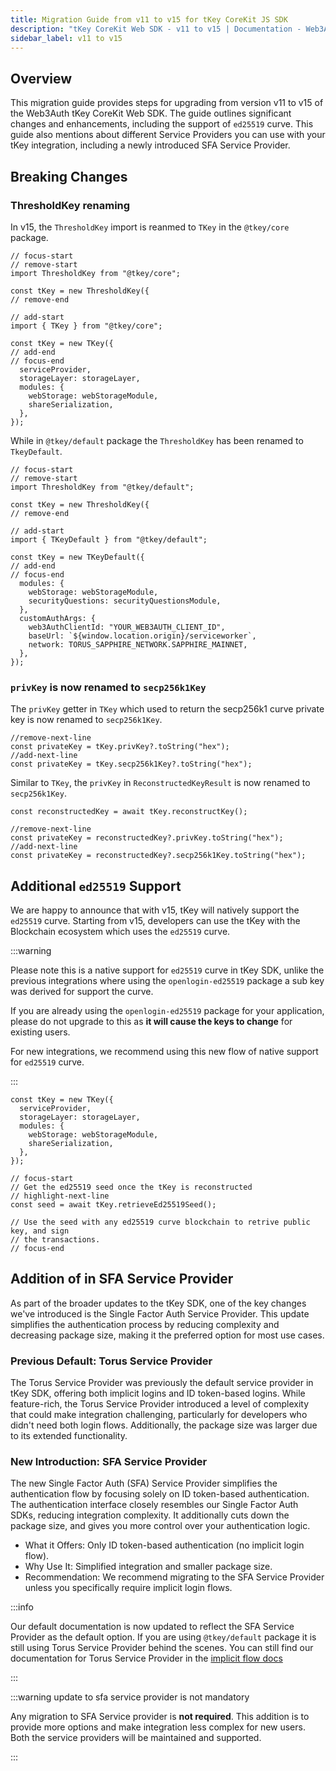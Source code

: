 ```yaml
---
title: Migration Guide from v11 to v15 for tKey CoreKit JS SDK
description: "tKey CoreKit Web SDK - v11 to v15 | Documentation - Web3Auth"
sidebar_label: v11 to v15
---
```


## Overview

This migration guide provides steps for upgrading from version v11 to v15 of the Web3Auth tKey
CoreKit Web SDK. The guide outlines significant changes and enhancements, including the support of
`ed25519` curve. This guide also mentions about different Service Providers you can use with your
tKey integration, including a newly introduced SFA Service Provider.

## Breaking Changes

### ThresholdKey renaming

In v15, the `ThresholdKey` import is reanmed to `TKey` in the `@tkey/core` package.

```tsx
// focus-start
// remove-start
import ThresholdKey from "@tkey/core";

const tKey = new ThresholdKey({
// remove-end

// add-start
import { TKey } from "@tkey/core";

const tKey = new TKey({
// add-end
// focus-end
  serviceProvider,
  storageLayer: storageLayer,
  modules: {
    webStorage: webStorageModule,
    shareSerialization,
  },
});
```

While in `@tkey/default` package the `ThresholdKey` has been renamed to `TkeyDefault`.

```tsx
// focus-start
// remove-start
import ThresholdKey from "@tkey/default";

const tKey = new ThresholdKey({
// remove-end

// add-start
import { TKeyDefault } from "@tkey/default";

const tKey = new TKeyDefault({
// add-end
// focus-end
  modules: {
    webStorage: webStorageModule,
    securityQuestions: securityQuestionsModule,
  },
  customAuthArgs: {
    web3AuthClientId: "YOUR_WEB3AUTH_CLIENT_ID",
    baseUrl: `${window.location.origin}/serviceworker`,
    network: TORUS_SAPPHIRE_NETWORK.SAPPHIRE_MAINNET,
  },
});
```

### `privKey` is now renamed to `secp256k1Key`

The `privKey` getter in `TKey` which used to return the secp256k1 curve private key is now renamed
to `secp256k1Key`.

```tsx
//remove-next-line
const privateKey = tKey.privKey?.toString("hex");
//add-next-line
const privateKey = tKey.secp256k1Key?.toString("hex");
```

Similar to `TKey`, the `privKey` in `ReconstructedKeyResult` is now renamed to `secp256k1Key`.

```tsx
const reconstructedKey = await tKey.reconstructKey();

//remove-next-line
const privateKey = reconstructedKey?.privKey.toString("hex");
//add-next-line
const privateKey = reconstructedKey?.secp256k1Key.toString("hex");
```

## Additional `ed25519` Support

We are happy to announce that with v15, tKey will natively support the `ed25519` curve. Starting
from v15, developers can use the tKey with the Blockchain ecosystem which uses the `ed25519` curve.

:::warning

Please note this is a native support for `ed25519` curve in tKey SDK, unlike the previous
integrations where using the `openlogin-ed25519` package a sub key was derived for support the
curve.

If you are already using the `openlogin-ed25519` package for your application, please do not upgrade
to this as **it will cause the keys to change** for existing users.

For new integrations, we recommend using this new flow of native support for `ed25519` curve.

:::

```tsx
const tKey = new TKey({
  serviceProvider,
  storageLayer: storageLayer,
  modules: {
    webStorage: webStorageModule,
    shareSerialization,
  },
});

// focus-start
// Get the ed25519 seed once the tKey is reconstructed
// highlight-next-line
const seed = await tKey.retrieveEd25519Seed();

// Use the seed with any ed25519 curve blockchain to retrive public key, and sign
// the transactions.
// focus-end
```

## Addition of in SFA Service Provider

As part of the broader updates to the tKey SDK, one of the key changes we've introduced is the
Single Factor Auth Service Provider. This update simplifies the authentication process by reducing
complexity and decreasing package size, making it the preferred option for most use cases.

### Previous Default: Torus Service Provider

The Torus Service Provider was previously the default service provider in tKey SDK, offering both
implicit logins and ID token-based logins. While feature-rich, the Torus Service Provider introduced
a level of complexity that could make integration challenging, particularly for developers who
didn't need both login flows. Additionally, the package size was larger due to its extended
functionality.

### New Introduction: SFA Service Provider

The new Single Factor Auth (SFA) Service Provider simplifies the authentication flow by focusing
solely on ID token-based authentication. The authentication interface closely resembles our Single
Factor Auth SDKs, reducing integration complexity. It additionally cuts down the package size, and
gives you more control over your authentication logic.

- What it Offers: Only ID token-based authentication (no implicit login flow).
- Why Use It: Simplified integration and smaller package size.
- Recommendation: We recommend migrating to the SFA Service Provider unless you specifically require
  implicit login flows.

:::info

Our default documentation is now updated to reflect the SFA Service Provider as the default option.
If you are using `@tkey/default` package it is still using Torus Service Provider behind the scenes.
You can still find our documentation for Torus Service Provider in the
[implicit flow docs](/sdk/core-kit/tkey/implicit-flow)

:::

:::warning update to sfa service provider is not mandatory

Any migration to SFA Service provider is **not required**. This addition is to provide more options
and make integration less complex for new users. Both the service providers will be maintained and
supported.

:::

